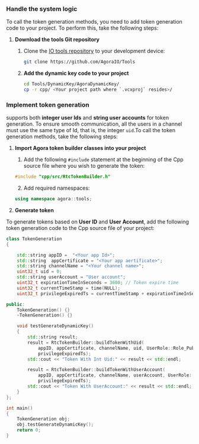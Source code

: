 ### Handle the system logic

To call the token generation methods, you need to add <Vg k="COMPANY" /> token generation code to your project. To perform this, take the following steps:

1.  **Download the <Vg k="COMPANY" /> tools Git repository**

    1. Clone the [<Vg k="COMPANY" /> IO tools repository](https://github.com/AgoraIO/Tools/tree/master/DynamicKey/AgoraDynamicKey/csharp/src/AgoraIO) to your development device:

        ```sh
        git clone https://github.com/AgoraIO/Tools
        ```

    2. **Add the <Vg k="COMPANY" /> dynamic key code to your project**

        ```sh
        cd Tools/DynamicKey/AgoraDynamicKey/
        cp -r cpp/ <Your project path where `.vcxproj` resides>/
        ```



### Implement token generation

<Vg k="AGORA_BACKEND" /> supports both **integer user Ids** and **string user accounts** for token generation. To ensure smooth communication, all the users in a channel must use the same type of Id, that is, the integer `uid`.To call the token generation methods, take the following steps:

1.  **Import Agora token builder classes into your project**

    1. Add the following `#include` statement at the beginning of the Cpp source file where you wish to generate the <Vg k="COMPANY" /> token:

    ``` cpp
    #include "cpp/src/RtcTokenBuilder.h"
    ```

    2. Add required namespaces:

    ```cpp
    using namespace agora::tools;
    ```

1. **Generate token**

To generate tokens based on **User ID** and **User Account**, add the following token generation code to the Cpp source file of your <Vpl k="NAME" /> project:

``` cpp
class TokenGeneration
{

    std::string appID =  "<Your app Id>";
    std::string  appCertificate = "<Your app aertificate>";
    std::string channelName = "<Your channel name>";
    uint32_t uid = 0;
    std::string userAccount = "User account";
    uint32_t expirationTimeInSeconds = 3600; // Token expire time
    uint32_t currentTimeStamp = time(NULL);
    uint32_t privilegeExpiredTs = currentTimeStamp + expirationTimeInSeconds;

public:
    TokenGeneration() {}
    ~TokenGeneration() {}

    void testGenerateDynamicKey()
    {
        std::string result;
        result = RtcTokenBuilder::buildTokenWithUid( 
            appID, appCertificate, channelName, uid, UserRole::Role_Publisher,
            privilegeExpiredTs);
        std::cout << "Token With Int Uid:" << result << std::endl;

        result = RtcTokenBuilder::buildTokenWithUserAccount(
            appID, appCertificate, channelName, userAccount, UserRole::Role_Publisher,
            privilegeExpiredTs);
        std::cout << "Token With UserAccount:" << result << std::endl;;
    }
};

int main() 
{
    TokenGeneration obj;
    obj.testGenerateDynamicKey();
    return 0;
}
```
